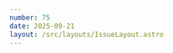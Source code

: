 ```yaml
---
number: 75
date: 2025-09-21
layout: /src/layouts/IssueLayout.astro
---
```



<Title title={`Issue ${frontmatter.number}`} date={frontmatter.date} />

<NewsletterSponsorSlot
  title="​🚀 Fastlane alternative - Codemagic CLI tools​"
  url={`https://github.com/codemagic-ci-cd/cli-tools/tree/master?utm_source=ioscinewsletter&utm_medium=web&utm_campaign=issue_75`}
  description="Are you tired of Ruby and Fastlane installation issues? There's got to be a better way! ​Discover Codemagic open source CLI tools​. 
It is not a drop-in replacement for all of what Fastlane does (screenshots for example), but we use it at Codemagci to build and publish iOS and Android apps, also versioning and device provisioning."
  image="https://d2thv89fb05cma.cloudfront.net/ioscinewsletter/images/codemagic-star.png"
/>

## Apple's 26 release is finally here!

Hey everyone! I hope you’ve all had a fantastic couple of weeks — welcome to another issue of the newsletter!

I’m sure many of you are just as excited as I am about the iOS 26 release. It’s always a thrill **to unbox new devices**, explore **fresh design systems**, and see how **our favorite apps adapt to Apple’s latest OS**.

As I write this, I’m setting up my brand new iPhone 17 Pro in Cosmic Orange. Choosing this color was a big change for me — I usually stick to silver or natural tones — but seeing it in person with the new TechWoven case, I can safely say I have no regrets!

On the app side, [Hidde](https://x.com/hiddevdploeg) and I have just shipped our biggest update ever for [NowPlaying​](https://x.com/NowPlayingGold), and [Helm for iOS](https://x.com/helm_app) has been refreshed to feel right at home in the new design system. Work on the macOS update is also well underway and should be ready very soon.

That’s it from me this week — but I’d love to hear from you! What do you think of the new devices? And which apps are you most excited to try on the new OS?

### ​[​🤯 Want to try an AI agent that can automatically test your app end-to-end?​​](https://x.com/pepicrft/status/1969076040992772188?utm_source=ioscinewsletter&utm_medium=web&utm_campaign=issue_75)​

A few issues ago, I shared a post from the [Tuist](https://x.com/tuistdev) team where they discussed the possibility of using AI agents to automate regression testing processes that would otherwise be done manually.

Well, this week I am super happy to say that this seems to be shaping up and [Pedro](https://x.com/pepicrft/status/1969076040992772188) just shared a super insightful and exciting demo of what they are building. If you are interested in trying the product out, make sure you reach out to them!

### ​[​💪 Use Diagnostics to improve user support and debug faster​​](https://www.avanderlee.com/debugging/introducing-diagnostics-improved-debugging-and-user-support?utm_source=ioscinewsletter&utm_medium=web&utm_campaign=issue_75)​

A while back, I wrote a [blog post about my debugging process](https://www.polpiella.dev/how-i-fix-bugs-in-my-apps). One of the most important factors in diagnosing and fixing production issues is having as much context as possible about why they occurred in the first place.

That’s where [Antoine](https://x.com/twannl)’s open-source library Diagnostics comes in. I use it in every one of my apps, and it has been invaluable. Check out the article to learn more and start improving your own debugging workflow today.

### ​[​​⚠️ Node 20 will soon be deprecated on GitHub Actions​​](https://github.blog/changelog/2025-09-19-deprecation-of-node-20-on-github-actions-runners?utm_source=ioscinewsletter&utm_medium=web&utm_campaign=issue_75)​

With Node 20 reaching end-of-life in April 2026, GitHub have just announced their plans to migrate all of their actins to run on Node 24 in this year's Fall.

If you are an Actions maintainer, you should update to Node 24 as soon as possible and, if you're just an Actions user, you must update your workflows with latest versions of the actions that run on Node 24.

### ​[​👋 macOS 13 GitHub-hosted images are closing down​​](https://github.blog/changelog/2025-09-05-github-actions-ai-labeler-and-moderator-with-the-github-models-inference-api?utm_source=ioscinewsletter&utm_medium=web&utm_campaign=issue_75)​

In similar news, GitHub have recently announced that the macOS 13 runners will be removed on the 4th of December of this year.

If you're still using one of these runners, make sure to update your workflows to use a supported runner as soon as possible.

### ​[​​✨ Build your command-line tools in Swift​​](https://swifttoolkit.dev/posts/argument-parser-gems-2#the-argumentparserinfo-library?utm_source=ioscinewsletter&utm_medium=web&utm_campaign=issue_75)​

If you're building tools to automate processes for your Swift Application, please make sure you build them using Swift. The ecosystem is great and you'll build them in a language that you and your team are familiar with, making them a breeze to maintain.

If you're already doing this and want some more advanced tips to step up your game, check out the second article of [Natan Rolnik](https://x.com/natanrolnik)'s **Hidden Gems in the Swift Argument Parser** series!
